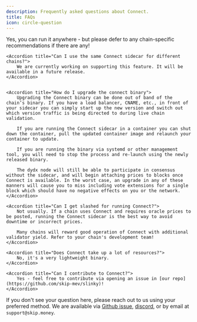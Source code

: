 ```yaml
---
description: Frequently asked questions about Connect.
title: FAQs
icon: circle-question
---
```


<AccordionGroup>
    <Accordion title="Can I run Connect on the same machine as my validator?">
        Yes, you can run it anywhere - but please defer to any chain-specific recommendations if there are any!
    </Accordion>

    <Accordion title="Can I use the same Connect sidecar for different chains?">
        We are currently working on supporting this feature. It will be available in a future release.
    </Accordion>


    <Accordion title="How do I upgrade the connect binary">
        Upgrading the Connect binary can be done out of band of the chain’s binary. If you have a load balancer, CNAME, etc., in front of your sidecar you can simply start up the new version and switch out which version traffic is being directed to during live chain validation.

        If you are running the Connect sidecar in a container you can shut down the container, pull the updated container image and relaunch your container to update.

        If you are running the binary via systemd or other management tool, you will need to stop the process and re-launch using the newly released binary.

        The dydx node will still be able to participate in consensus without the sidecar, and will begin attaching prices to blocks once Connect is available. In the worst case, an upgrade in any of these manners will cause you to miss including vote extensions for a single block which should have no negative effects on you or the network.
    </Accordion>

    <Accordion title="Can I get slashed for running Connect?">
        Not usually. If a chain uses Connect and requires oracle prices to be posted, running the Connect sidecar is the best way to avoid downtime or incorrect prices.

        Many chains will reward good operation of Connect with additional validator yield. Refer to your chain's development team!
    </Accordion>

    <Accordion title="Does Connect take up a lot of resources?">
        No, it's a very lightweight binary.
    </Accordion>

    <Accordion title="Can I contribute to Connect?">
        Yes - feel free to contribute via opening an issue in [our repo](https://github.com/skip-mev/slinky)!
    </Accordion>
</AccordionGroup>


If you don't see your question here, please reach out to us using your preferred method. We are available via [Github issue](https://github.com/skip-mev/slinky/issues/new), [discord](https://discord.com/invite/hFeHVAE26P), or by email at `support@skip.money`.